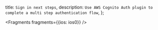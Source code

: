   title: `Sign in next steps`,
  description: `Use AWS Cognito Auth plugin to complete a multi step authentication flow`,
};


<Fragments fragments={{ios: ios0}} />